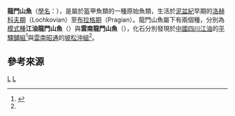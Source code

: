{{Automatic Taxobox
| taxon = Lungmenshanaspis
| authority = [[潘江_(古生物学家)|Pan]] & [[王士涛|Wang]], 1975<ref name = "Pan">{{cite journal | author = 潘江, 王士涛, 刘运鹏 | year = 1975 | title = "中国南方早泥盆世无颌类及鱼类化石" The Lower Devonian Agnatha and Pisces from South China | journal = 地层古生物论文集 | number = 第一輯 | pages = pp.135–169, fig.2 | url = }}</ref>
| fossil_range = [[洛赫科夫期|洛赫科夫期]]至[[布拉格期|布拉格期]]
| image = Galeaspida.gif
| image_caption = 各種盔甲魚，中央身形細長者為龍門山魚
| ordo = [[華南魚目|華南魚目]] Huananaspidiformes<ref name = "Zhu">{{cite journal | author = M. Zhu & Z.-K. Gai  | year = 2006 | title = "Phylogenetic relationships of galeaspids (Agnatha)" 盔甲鱼纲(无颌类)的系统发育关系 | journal = ''Vertebrata PalAsiatica''（古脊椎动物学报） | volume = 44 | number = 1 | pages = pp.1–27, figs.1–7 | url = http://www.ivpp.cas.cn/cbw/gjzdwxb/xbwzxz/200810/W020090813368820232854.pdf | doi = 10.1007/s11515-007-0022-6 }}</ref>
| familia = [[華南魚科|華南魚科]] Huananaspidae<ref name = "Zhu"/> 或<br>？[[龍門山魚科|龍門山魚科]] Lungmenshanaspidae
| type_species = '''江油龍門山魚<br>''Lungmenshanaspis kiangyouensis'''''
| type_species_authority = Pan & Wang, 1975<ref name = "Pan"/>
| subdivision_ranks = [[種|種]]
| subdivision = 
* '''江油龍門山魚 ''L. kiangyouensis''''' <br><small>Pan & Wang, 1975</small><ref name = "Pan"/>
* '''雲南龍門山魚 ''L. yunnanensis'''''<br><small>[[王俊卿|Wang]], [[范俊航|Fan]] & [[朱敏_(古生物學家)|Zhu]], 1996</small><ref name = "Wang">{{cite journal | author = 王俊卿, 范俊航, 朱敏 | year = 1996 | title = "滇东北昭通附近早泥盆世脊椎动物化石新知" | journal = 古脊椎动物学报 | volume = 34 | number = 1 | pages = pp.1–17（參 pp.5–7）, figs.1–4（見 fig.3）, pl.1 | url = http://www.ivpp.cas.cn/cbw/gjzdwxb/xbwzxz/200812/W020090813370090058143.pdf }}</ref>
}}

'''龍門山魚'''（[[學名|學名]]：''{{lang|la|Lungmenshanaspis}}''），是屬於盔甲魚類的一種原始魚類，生活於[[泥盆紀|泥盆紀]]早期的[[洛赫科夫期|洛赫科夫期]]（Lochkovian）至[[布拉格期|布拉格期]]（Pragian）。龍門山魚屬下有兩個種，分別為[[模式種|模式種]]'''江油龍門山魚'''（''{{lang|la|L. kiangyouensis}}''）與'''雲南龍門山魚'''（''{{lang|la|L. yunnanensis}}''），化石分別發現於[[中國|中國]][[四川|四川]][[江油|江油]]的[[平驛舖組|平驛舖組]]<ref name="Jiang">{{cite journal | author = 蒋武, 邓涛 | year = 1990 | title = "龙门山唐王寨地区逆冲推覆体生物地层学研究" | journal = 西南石油学院学报 | volume = 12 | number = 3 | pages = 14–45 | url = http://124.16.247.212/bitstream/311034/2166/1/Jiang%20and%20Deng,%201990.pdf }}{{dead link|date=2018年5月 |bot=InternetArchiveBot |fix-attempted=yes }}</ref>與[[雲南|雲南]][[昭通|昭通]]的[[坡松沖組|坡松沖組]]<ref name = "Wang"/>。

== 參考來源 ==
{{Reflist}}
{{taxonbar}}
[[Category:_1975年描述的分类群|L]]
[[Category:泥盆紀魚類|L]]